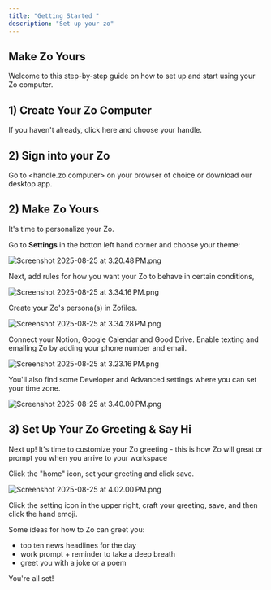 ```yaml
---
title: "Getting Started "
description: "Set up your zo"
---
```


## Make Zo Yours

Welcome to this step-by-step guide on how to set up and start using your Zo computer.

## 1) Create Your Zo Computer

If you haven't already, click here and choose your handle.

## 2) Sign into your Zo

Go to \<handle.zo.computer\> on your browser of choice or download our desktop app.

## 2) Make Zo Yours

It's time to personalize your Zo.

Go to **Settings** in the botton left hand corner and choose your theme:

![Screenshot 2025-08-25 at 3.20.48 PM.png](/images/Screenshot2025-08-25at3.20.48PM.png)

Next, add rules for how you want your Zo to behave in certain conditions,

![Screenshot 2025-08-25 at 3.34.16 PM.png](/images/Screenshot2025-08-25at3.34.16PM.png)

Create your Zo's persona(s) in Zofiles.

![Screenshot 2025-08-25 at 3.34.28 PM.png](/images/Screenshot2025-08-25at3.34.28PM.png)

Connect your Notion, Google Calendar and Good Drive. Enable texting and emailing Zo by adding your phone number and email.

![Screenshot 2025-08-25 at 3.23.16 PM.png](/images/Screenshot2025-08-25at3.23.16PM.png)

You'll also find some Developer and Advanced settings where you can set your time zone.

![Screenshot 2025-08-25 at 3.40.00 PM.png](/images/Screenshot2025-08-25at3.40.00PM.png)

## 3) Set Up Your Zo Greeting & Say Hi

Next up\! It's time to customize your Zo greeting - this is how Zo will great or prompt you when you arrive to your workspace

Click the "home" icon, set your greeting and click save. 

![Screenshot 2025-08-25 at 4.02.00 PM.png](/images/Screenshot2025-08-25at4.02.00PM.png)

Click the setting icon in the upper right, craft your greeting, save, and then click the hand emoji.

Some ideas for how to Zo can greet you:

- top ten news headlines for the day
- work prompt \+ reminder to take a deep breath
- greet you with a joke or a poem

You're all set\!